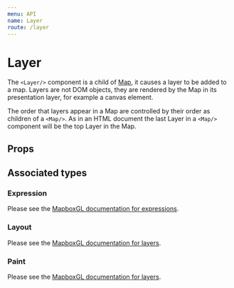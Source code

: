 ```yaml
---
menu: API
name: Layer
route: /layer
---
```



# Layer
The `<Layer/>` component is a child of [Map](/map), it causes a layer to be added to a map. Layers are not DOM objects, they are rendered by the Map in its presentation layer, for example a canvas element.

The order that layers appear in a Map are controlled by their order as children of a `<Map/>`. As in an HTML document the last Layer in a `<Map/>` component will be the top Layer in the Map.

## Props

<Props of={Layer} />

## Associated types
### Expression
Please see the [MapboxGL documentation for expressions](https://docs.mapbox.com/mapbox-gl-js/style-spec/#expressions).

### Layout
Please see the [MapboxGL documentation for layers](https://docs.mapbox.com/mapbox-gl-js/style-spec/#layers).

### Paint
Please see the [MapboxGL documentation for layers](https://docs.mapbox.com/mapbox-gl-js/style-spec/#layers).
